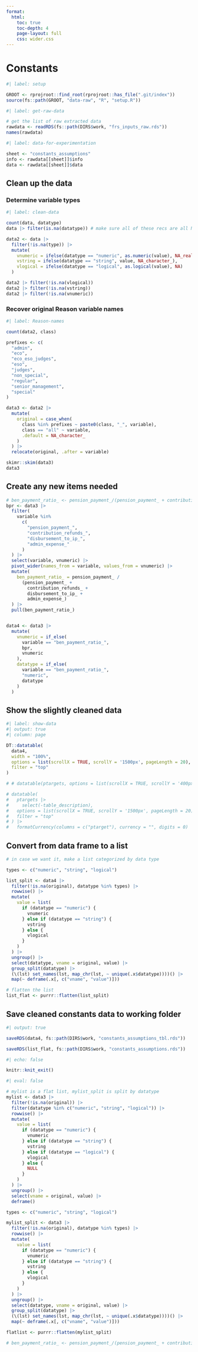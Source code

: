 ```yaml
---
format:
  html:
    toc: true
    toc-depth: 4
    page-layout: full
    css: wider.css
---
```


# Constants

```r
#| label: setup

GROOT <- rprojroot::find_root(rprojroot::has_file(".git/index"))
source(fs::path(GROOT, "data-raw", "R", "setup.R"))

```

```r
#| label: get-raw-data

# get the list of raw extracted data
rawdata <- readRDS(fs::path(DIRS$work, "frs_inputs_raw.rds"))
names(rawdata)

```


```r
#| label: data-for-experimentation

sheet <- "constants_assumptions"
info <- rawdata[[sheet]]$info
data <- rawdata[[sheet]]$data


```

## Clean up the data

### Determine variable types

```r
#| label: clean-data

count(data, datatype)
data |> filter(is.na(datatype)) # make sure all of these recs are all NAs

data2 <- data |>
  filter(!is.na(type)) |>
  mutate(
    vnumeric = ifelse(datatype == "numeric", as.numeric(value), NA_real_),
    vstring = ifelse(datatype == "string", value, NA_character_),
    vlogical = ifelse(datatype == "logical", as.logical(value), NA)
  )

data2 |> filter(!is.na(vlogical))
data2 |> filter(!is.na(vstring))
data2 |> filter(!is.na(vnumeric))

```

### Recover original Reason variable names

```r
#| label: Reason-names

count(data2, class)

prefixes <- c(
  "admin",
  "eco",
  "eco_eso_judges",
  "eso",
  "judges",
  "non_special",
  "regular",
  "senior_management",
  "special"
)

data3 <- data2 |>
  mutate(
    original = case_when(
      class %in% prefixes ~ paste0(class, "_", variable),
      class == "all" ~ variable,
      .default = NA_character_
    )
  ) |>
  relocate(original, .after = variable)

skimr::skim(data3)
data3

```


## Create any new items needed

```r

# ben_payment_ratio_ <- pension_payment_/(pension_payment_ + contribution_refunds_ + disbursement_to_ip_ + admin_expense_)
bpr <- data3 |>
  filter(
    variable %in%
      c(
        "pension_payment_",
        "contribution_refunds_",
        "disbursement_to_ip_",
        "admin_expense_"
      )
  ) |>
  select(variable, vnumeric) |>
  pivot_wider(names_from = variable, values_from = vnumeric) |>
  mutate(
    ben_payment_ratio_ = pension_payment_ /
      (pension_payment_ +
        contribution_refunds_ +
        disbursement_to_ip_ +
        admin_expense_)
  ) |>
  pull(ben_payment_ratio_)


data4 <- data3 |>
  mutate(
    vnumeric = if_else(
      variable == "ben_payment_ratio_",
      bpr,
      vnumeric
    ),
    datatype = if_else(
      variable == "ben_payment_ratio_",
      "numeric",
      datatype
    )
  )


```


## Show the slightly cleaned data

```r
#| label: show-data
#| output: true
#| column: page

DT::datatable(
  data4,
  width = "100%",
  options = list(scrollX = TRUE, scrollY = '1500px', pageLength = 20),
  filter = "top"
)

# # datatable(ptargets, options = list(scrollX = TRUE, scrollY = '400px', paging = TRUE))

# datatable(
#   ptargets |>
#     select(-table_description),
#   options = list(scrollX = TRUE, scrollY = '1500px', pageLength = 20),
#   filter = "top"
# ) |>
#   formatCurrency(columns = c("ptarget"), currency = "", digits = 0)

```



## Convert from data frame to a list

```r

# in case we want it, make a list categorized by data type

types <- c("numeric", "string", "logical")

list_split <- data4 |>
  filter(!is.na(original), datatype %in% types) |>
  rowwise() |>
  mutate(
    value = list(
      if (datatype == "numeric") {
        vnumeric
      } else if (datatype == "string") {
        vstring
      } else {
        vlogical
      }
    )
  ) |>
  ungroup() |>
  select(datatype, vname = original, value) |>
  group_split(datatype) |>
  (\(lst) set_names(lst, map_chr(lst, ~ unique(.x$datatype))))() |>
  map(~ deframe(.x[, c("vname", "value")]))

# flatten the list
list_flat <- purrr::flatten(list_split)


```

## Save cleaned constants data to working folder

```r
#| output: true

saveRDS(data4, fs::path(DIRS$work, "constants_assumptions_tbl.rds"))

saveRDS(list_flat, fs::path(DIRS$work, "constants_assumptions.rds"))

```

```r
#| echo: false

knitr::knit_exit()
```

```r
#| eval: false

# mylist is a flat list, mylist_split is split by datatype
mylist <- data3 |>
  filter(!is.na(original)) |>
  filter(datatype %in% c("numeric", "string", "logical")) |>
  rowwise() |>
  mutate(
    value = list(
      if (datatype == "numeric") {
        vnumeric
      } else if (datatype == "string") {
        vstring
      } else if (datatype == "logical") {
        vlogical
      } else {
        NULL
      }
    )
  ) |>
  ungroup() |>
  select(vname = original, value) |>
  deframe()

types <- c("numeric", "string", "logical")

mylist_split <- data3 |>
  filter(!is.na(original), datatype %in% types) |>
  rowwise() |>
  mutate(
    value = list(
      if (datatype == "numeric") {
        vnumeric
      } else if (datatype == "string") {
        vstring
      } else {
        vlogical
      }
    )
  ) |>
  ungroup() |>
  select(datatype, vname = original, value) |>
  group_split(datatype) |>
  (\(lst) set_names(lst, map_chr(lst, ~ unique(.x$datatype))))() |>
  map(~ deframe(.x[, c("vname", "value")]))

flatlist <- purrr::flatten(mylist_split)

# ben_payment_ratio_ <- pension_payment_/(pension_payment_ + contribution_refunds_ + disbursement_to_ip_ + admin_expense_)

```

